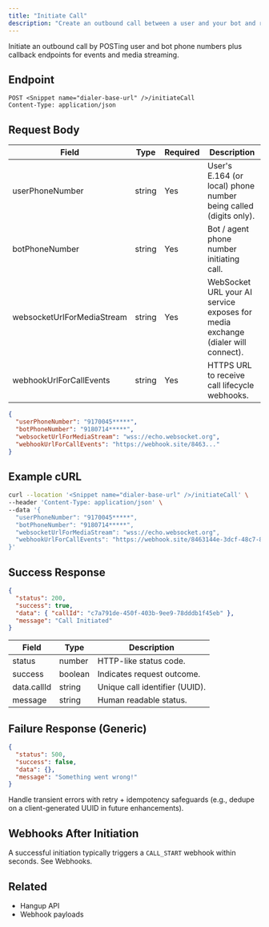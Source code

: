 ```yaml
---
title: "Initiate Call"
description: "Create an outbound call between a user and your bot and receive a callId for subsequent operations."
---
```


Initiate an outbound call by POSTing user and bot phone numbers plus callback endpoints for events and media streaming.

## Endpoint

```
POST <Snippet name="dialer-base-url" />/initiateCall
Content-Type: application/json
```

## Request Body

| Field | Type | Required | Description |
|-------|------|----------|-------------|
| userPhoneNumber | string | Yes | User's E.164 (or local) phone number being called (digits only). |
| botPhoneNumber | string | Yes | Bot / agent phone number initiating call. |
| websocketUrlForMediaStream | string | Yes | WebSocket URL your AI service exposes for media exchange (dialer will connect). |
| webhookUrlForCallEvents | string | Yes | HTTPS URL to receive call lifecycle webhooks. |

```json
{
  "userPhoneNumber": "9170045*****",
  "botPhoneNumber": "9180714*****",
  "websocketUrlForMediaStream": "wss://echo.websocket.org",
  "webhookUrlForCallEvents": "https://webhook.site/8463..."
}
```

## Example cURL

```bash
curl --location '<Snippet name="dialer-base-url" />/initiateCall' \
--header 'Content-Type: application/json' \
--data '{
  "userPhoneNumber": "9170045*****",
  "botPhoneNumber": "9180714*****",
  "websocketUrlForMediaStream": "wss://echo.websocket.org",
  "webhookUrlForCallEvents": "https://webhook.site/8463144e-3dcf-48c7-84f0-42c0ae19408d"
}'
```

## Success Response

```json
{
  "status": 200,
  "success": true,
  "data": { "callId": "c7a791de-450f-403b-9ee9-78dddb1f45eb" },
  "message": "Call Initiated"
}
```

| Field | Type | Description |
|-------|------|-------------|
| status | number | HTTP-like status code. |
| success | boolean | Indicates request outcome. |
| data.callId | string | Unique call identifier (UUID). |
| message | string | Human readable status. |

## Failure Response (Generic)

```json
{
  "status": 500,
  "success": false,
  "data": {},
  "message": "Something went wrong!"
}
```

<Note>
Handle transient errors with retry + idempotency safeguards (e.g., dedupe on a client-generated UUID in future enhancements).
</Note>

## Webhooks After Initiation
A successful initiation typically triggers a `CALL_START` webhook within seconds. See <Link href="/dialer/webhooks">Webhooks</Link>.

## Related
- <Link href="/dialer/api/hangup">Hangup API</Link>
- <Link href="/dialer/webhooks">Webhook payloads</Link>
